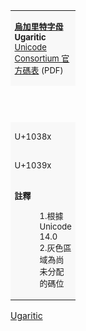 {| class="wikitable nounderlines" style="border-collapse:collapse;background:#FFFFFF;font-size:large;text-align:center"
| colspan="17" style="background:#F8F8F8;font-size:small" | '''[[烏加里特字母 (Unicode區段)|烏加里特字母]]'''<br />'''Ugaritic'''{{ref label|U10380_as_of_Unicode_version|1}}{{ref label|U10380_grey|2}}<br />[https://www.unicode.org/charts/PDF/U10380.pdf Unicode Consortium 官方碼表] (PDF)
|- style="background:#F8F8F8;font-size:small"
| style="width:45pt" | &nbsp; || style="width:20pt"  | 0 || style="width:20pt"  | 1 || style="width:20pt"  | 2 || style="width:20pt"  | 3 || style="width:20pt"  | 4 || style="width:20pt"  | 5 || style="width:20pt"  | 6 || style="width:20pt"  | 7 || style="width:20pt"  | 8 || style="width:20pt"  | 9 || style="width:20pt"  | A || style="width:20pt"  | B || style="width:20pt"  | C || style="width:20pt"  | D || style="width:20pt"  | E || style="width:20pt"  | F
|-
| style="background:#F8F8F8;font-size:small" | U+1038x
| title="U+10380: UGARITIC LETTER ALPA" | {{Script|Ugar|&#x10380;}}
| title="U+10381: UGARITIC LETTER BETA" | {{Script|Ugar|&#x10381;}}
| title="U+10382: UGARITIC LETTER GAMLA" | {{Script|Ugar|&#x10382;}}
| title="U+10383: UGARITIC LETTER KHA" | {{Script|Ugar|&#x10383;}}
| title="U+10384: UGARITIC LETTER DELTA" | {{Script|Ugar|&#x10384;}}
| title="U+10385: UGARITIC LETTER HO" | {{Script|Ugar|&#x10385;}}
| title="U+10386: UGARITIC LETTER WO" | {{Script|Ugar|&#x10386;}}
| title="U+10387: UGARITIC LETTER ZETA" | {{Script|Ugar|&#x10387;}}
| title="U+10388: UGARITIC LETTER HOTA" | {{Script|Ugar|&#x10388;}}
| title="U+10389: UGARITIC LETTER TET" | {{Script|Ugar|&#x10389;}}
| title="U+1038A: UGARITIC LETTER YOD" | {{Script|Ugar|&#x1038A;}}
| title="U+1038B: UGARITIC LETTER KAF" | {{Script|Ugar|&#x1038B;}}
| title="U+1038C: UGARITIC LETTER SHIN" | {{Script|Ugar|&#x1038C;}}
| title="U+1038D: UGARITIC LETTER LAMDA" | {{Script|Ugar|&#x1038D;}}
| title="U+1038E: UGARITIC LETTER MEM" | {{Script|Ugar|&#x1038E;}}
| title="U+1038F: UGARITIC LETTER DHAL" | {{Script|Ugar|&#x1038F;}}
|-
| style="background:#F8F8F8;font-size:small" | U+1039x
| title="U+10390: UGARITIC LETTER NUN" | {{Script|Ugar|&#x10390;}}
| title="U+10391: UGARITIC LETTER ZU" | {{Script|Ugar|&#x10391;}}
| title="U+10392: UGARITIC LETTER SAMKA" | {{Script|Ugar|&#x10392;}}
| title="U+10393: UGARITIC LETTER AIN" | {{Script|Ugar|&#x10393;}}
| title="U+10394: UGARITIC LETTER PU" | {{Script|Ugar|&#x10394;}}
| title="U+10395: UGARITIC LETTER SADE" | {{Script|Ugar|&#x10395;}}
| title="U+10396: UGARITIC LETTER QOPA" | {{Script|Ugar|&#x10396;}}
| title="U+10397: UGARITIC LETTER RASHA" | {{Script|Ugar|&#x10397;}}
| title="U+10398: UGARITIC LETTER THANNA" | {{Script|Ugar|&#x10398;}}
| title="U+10399: UGARITIC LETTER GHAIN" | {{Script|Ugar|&#x10399;}}
| title="U+1039A: UGARITIC LETTER TO" | {{Script|Ugar|&#x1039A;}}
| title="U+1039B: UGARITIC LETTER I" | {{Script|Ugar|&#x1039B;}}
| title="U+1039C: UGARITIC LETTER U" | {{Script|Ugar|&#x1039C;}}
| title="U+1039D: UGARITIC LETTER SSU" | {{Script|Ugar|&#x1039D;}}
| title="Reserved" style="background-color:#CCCCCC;" |  
| title="U+1039F: UGARITIC WORD DIVIDER" | {{Script|Ugar|&#x1039F;}}
|-
| colspan="17" style="background:#F8F8F8;font-size:small;text-align:left" | '''註釋'''
:1.{{note|U10380_as_of_Unicode_version}}根據Unicode 14.0
:2.{{note|U10380_grey}}灰色區域為尚未分配的碼位
|}<noinclude>
{{Documentation|Template:Unicode chart/block documentation}}
[[Category:Unicode模板|Ugaritic]]
</noinclude>